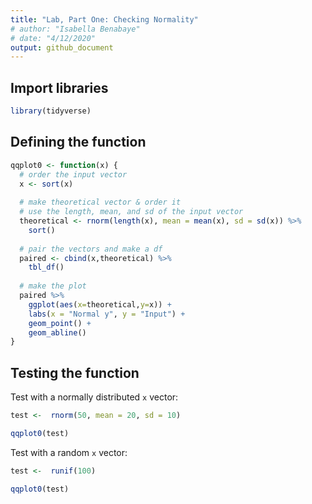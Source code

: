 ```yaml
---
title: "Lab, Part One: Checking Normality"
# author: "Isabella Benabaye"
# date: "4/12/2020"
output: github_document
---
```

## Import libraries

```r
library(tidyverse)
```

## Defining the function

```r
qqplot0 <- function(x) {
  # order the input vector
  x <- sort(x)
  
  # make theoretical vector & order it
  # use the length, mean, and sd of the input vector
  theoretical <- rnorm(length(x), mean = mean(x), sd = sd(x)) %>% 
    sort()
  
  # pair the vectors and make a df
  paired <- cbind(x,theoretical) %>% 
    tbl_df()
  
  # make the plot
  paired %>% 
    ggplot(aes(x=theoretical,y=x)) +
    labs(x = "Normal y", y = "Input") +
    geom_point() +
    geom_abline()
}
```

## Testing the function

Test with a normally distributed `x` vector:   

```r
test <-  rnorm(50, mean = 20, sd = 10) 

qqplot0(test)
```

Test with a random `x` vector:   

```r
test <-  runif(100)

qqplot0(test)
```
